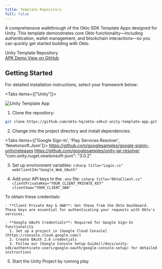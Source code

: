 ```yaml
---
title: Template Repository
full: false
---
```


A comprehensive walkthrough of the Okto SDK Template Apps designed for Unity. This template demonstrates core Okto functionality—including authentication, wallet management, and blockchain interactions—so you can quickly get started building with Okto.


<div className="bg-white dark:bg-[#1a1a1e] rounded-lg shadow-sm border border-gray-200 dark:border-[#2b2b2c] p-4 w-full my-4">
  <div className="flex items-center justify-between">
    <span className="text-base font-semibold text-gray-900 dark:text-gray-100">Unity Template Repository</span>
    <div className="flex gap-3">
      <a
        href="https://github.com/okto-hq/okto-sdkv2-unity-template-app/tree/main/Android_Build_Latest"
        target="_blank"
        rel="noopener noreferrer"
        className="no-underline px-4 py-2 bg-purple-600 hover:bg-purple-700 text-white text-sm font-medium rounded-lg transition-colors min-w-[120px] text-center"
      >
        APK Demo
      </a>
      <a
        href="https://github.com/okto-hq/okto-sdkv2-unity-template-app"
        target="_blank"
        rel="noopener noreferrer"
        className="no-underline px-4 py-2 bg-blue-600 hover:bg-blue-700 text-white text-sm font-medium rounded-lg transition-colors min-w-[120px] text-center"
      >
        View on GitHub
      </a>
    </div>
  </div>
</div>

## Getting Started

For detailed installation instructions, select your framework below:

<Tabs items={["Unity"]}>
  <Tab value="Unity" label="Unity">

  <div className="max-w-[450px] my-5 mx-auto">
      <img 
          src="/images/unity-images/unity-template.png" 
          alt="Unity Template App" 
          className="w-full rounded-lg shadow-sm"
      />
  </div>

  1. Clone the repository:
  ```bash
  git clone https://github.com/okto-hq/okto-sdkv2-unity-template-app.git
  ```

  2. Change into the project directory and install dependencies:

<Tabs items={['Google Sign-In', 'Play Services Resolver', 'Newtonsoft.Json']}>
    <Tab value="Google Sign-In">
         https://github.com/googlesamples/google-signin-unity/releases
    </Tab>
    <Tab value="Play Services Resolver">
        https://github.com/googlesamples/unity-jar-resolver
    </Tab>
    <Tab value="Newtonsoft.Json">
       "com.unity.nuget.newtonsoft-json": "3.0.2"
    </Tab>
</Tabs>

  3. Set up environment variables:
    ```csharp title="Login.cs"
    webClientId="Google_Web_OAuth"
    ```

  4. Add your API keys to the `.env` file:
    ```csharp title="OktoClient.cs"
    clientPrivateKey="YOUR_CLIENT_PRIVATE_KEY"
    clientSwa="YOUR_CLIENT_SWA"
    ```

  <Callout title="Note">
    To obtain these credentials:

    - **Client Private Key & SWA**: Get these from the Okto Dashboard. These keys are essential for authenticating your requests with Okto's services.

    - **Google OAuth Credentials**: Required for Google Sign-In functionality
      1. Set up a project in [Google Cloud Console](https://console.cloud.google.com/)
      2. Create OAuth 2.0 credentials
      3. Follow our [Google Console Setup Guide](/docs/unity-sdk/authenticate-users/google-oauth/google-console-setup) for detailed instructions
  </Callout>

  5. Start the Unity Project by running play.
  
  </Tab>
</Tabs>